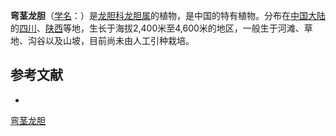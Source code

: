 {{Speciesbox
| name = 弯茎龙胆
| status = 
| status_system = 
| image =
| genus = Gentiana
| species = flexicaulis
| authority = H. Smith
}}

'''弯茎龙胆'''（[[学名|学名]]：{{lang|la|''Gentiana flexicaulis''}}）是[[龙胆科|龙胆科]][[龙胆属|龙胆属]]的植物，是中国的特有植物。分布在[[中国大陆|中国大陆]]的[[四川|四川]]、[[陕西|陕西]]等地，生长于海拔2,400米至4,600米的地区，一般生于河滩、草地、沟谷以及山坡，目前尚未由人工引种栽培。

== 参考文献 ==
<div class="references-small">
* {{cite web| url =http://www.bioinfo.cn/db05/KmzwSpecies.php?action=view&id=8499| title =弯茎龙胆| work =《中国高等植物数据库全库》| publisher =中国科学院微生物研究所| author =昆明植物研究所| accessdate =2009-02-24| deadurl =yes| archiveurl =https://web.archive.org/web/20160305041512/http://www.bioinfo.cn/db05/KmzwSpecies.php?action=view&id=8499| archivedate =2016-03-05}}
</div>
{{Taxonbar|from=Q11067964}}

[[Category:龙胆属|弯茎龙胆]]


{{植物小作品}}